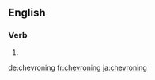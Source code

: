 ==English==

===Verb===
{{head|en}}

# {{present participle of|chevron}}

[[de:chevroning]]
[[fr:chevroning]]
[[ja:chevroning]]